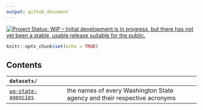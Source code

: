 ```yaml
--- 
output: github_document
---
```


<a href="http://www.repostatus.org/#wip"><img src="http://www.repostatus.org/badges/latest/wip.svg" alt="Project Status: WIP – Initial development is in progress, but there has not yet been a stable, usable release suitable for the public." /></a>


```r
knitr::opts_chunk$set(echo = TRUE)
```

## Contents


| `datasets/`         |                                              | 
| :------------------ | :------------------------------------------- |
| [`wa-state-agencies`](https://github.com/tiernanmartin/datasets/tree/master/wa-state-agencies) | the names of every Washington State agency and their respective acronyms |   

